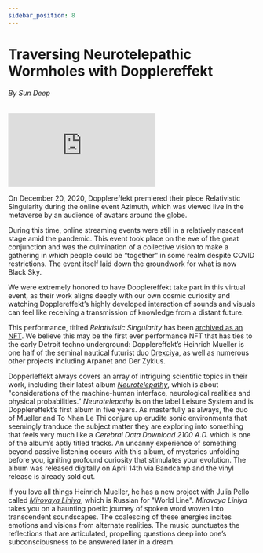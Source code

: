 ```yaml
---
sidebar_position: 8
---
```



# Traversing Neurotelepathic Wormholes with Dopplereffekt

###### By Sun Deep
<ImgUp className="img-up" />
<iframe class="video-embed" src="https://www.youtube-nocookie.com/embed/5cjHTHDifvk" title="YouTube video player" frameborder="0" allow="autoplay; fullscreen; picture-in-picture" allowfullscreen></iframe>
<ImgDown className="img-down" />

On December 20, 2020, Dopplereffekt premiered their piece Relativistic Singularity during the online event Azimuth, which was viewed live in the metaverse by an audience of avatars around the globe.

During this time, online streaming events were still in a relatively nascent stage amid the pandemic. This event took place on the eve of the great conjunction and was the culmination of a collective vision to make a gathering in which people could be “together” in some realm despite COVID restrictions. The event itself laid down the groundwork for what is now Black Sky.

We were extremely honored to have Dopplereffekt take part in this virtual event,  as their work aligns deeply with our own cosmic curiosity and watching Dopplereffekt’s highly developed interaction of sounds and visuals can feel like receiving a transmission of knowledge from a distant future. 

This performance, titlted _Relativistic Singularity_ has been [archived as an NFT](https://zora.co/collections/zora/7799). We believe this may be the first ever performance NFT that has ties to the early Detroit techno underground: Dopplereffekt’s Heinrich Mueller is one half of the seminal nautical futurist duo [Drexciya](https://en.wikipedia.org/wiki/Drexciya), as well as numerous other projects including Arpanet and Der Zyklus. 

Dopperleffekt always covers an array of intriguing scientific topics in their work, including their latest album _[Neurotelepathy](https://leisuresystem.bandcamp.com/album/neurotelepathy)_, which is about "considerations of the machine-human interface, neurological realities and physical probabilities." _Neurotelepathy_ is on the label Leisure System and is Dopplereffekt’s first album in five years. As masterfully as always, the duo of Mueller and To Nhan Le Thi conjure up erudite sonic environments that seemingly tranduce the subject matter they are exploring into something that feels very much like a _Cerebral Data Download 2100 A.D._ which is one of the album’s aptly titled tracks. An uncanny experience of something beyond passive listening occurs with this album, of mysteries unfolding before you, igniting profound curiosity that stimulates your evolution. The album was released digitally on April 14th via Bandcamp and the vinyl release is already sold out. 

If you love all things Heinrich Mueller, he has a new project with Julia Pello called _[Mirovaya Liniya](https://mirovayaliniya.bandcamp.com/)_, which is Russian for "World Line". _Mirovaya Liniya_ takes you on a haunting poetic journey of spoken word woven into transcendent soundscapes. The coalescing of these energies incites emotions and visions from alternate realities. The music punctuates the reflections that are articulated, propelling questions deep into one’s subconsciousness to be answered later in a dream.